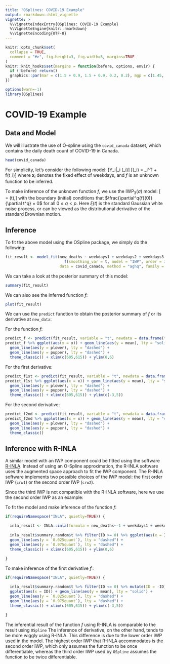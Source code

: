 ```yaml
---
title: "OSplines: COVID-19 Example"
output: rmarkdown::html_vignette
vignette: >
  %\VignetteIndexEntry{OSplines: COVID-19 Example}
  %\VignetteEngine{knitr::rmarkdown}
  %\VignetteEncoding{UTF-8}
---
```


```r
knitr::opts_chunk$set(
  collapse = TRUE,
  comment = "#>", fig.height=3, fig.width=5, margins=TRUE
)
knitr::knit_hooks$set(margins = function(before, options, envir) {
  if (!before) return()
  graphics::par(mar = c(1.5 + 0.9, 1.5 + 0.9, 0.2, 0.2), mgp = c(1.45, 0.45, 0), cex = 1.25, bty='n')
})
```


```r
options(warn=-1)
library(OSplines)
```

# COVID-19 Example

## Data and Model

We will illustrate the use of O-spline using the `covid_canada` dataset, which contains the daily death count of COVID-19 in Canada.

```r
head(covid_canada)
```

For simplicity, let's consider the following model:
\[Y_i|\lambda_i \sim \text{Poisson}(\lambda_i)\]
\[\log(\lambda_i) = \mathbf{x}_i^T\boldsymbol{\beta} + f(t_i)\]
where $\mathbf{x}_i$ denotes the fixed effect of weekdays, and $f$ is an unknown function to be inferred.

To make inference of the unknown function $f$, we use the $\text{IWP}_3(\sigma)$ model:
\[\frac{\partial^p{f}(t)}{\partial t^p} = \sigma \xi(t),\]
with the boundary (initial) conditions that $\frac{\partial^q{f}(0)}{\partial t^q} = 0$ for all $0\leq q <p$.
Here $\xi(t)$ is the standard Gaussian white noise process, or can be viewed as the distributional derivative of the standard Brownian motion.

## Inference

To fit the above model using the OSpline package, we simply do the following:
```r
fit_result <- model_fit(new_deaths ~ weekdays1 + weekdays2 + weekdays3 + weekdays4 + weekdays5 + weekdays6 +
                          f(smoothing_var = t, model = "IWP", order = 3, k = 100, sd.prior = list(prior = "exp", para = list(u = 0.02, alpha = 0.5))), 
                        data = covid_canada, method = "aghq", family = "Poisson")
```

We can take a look at the posterior summary of this model:
```r
summary(fit_result)
```


We can also see the inferred function $f$:
```r
plot(fit_result)
```

We can use the `predict` function to obtain the posterior summary of $f$ or its derivative at `new_data`:

For the function $f$:
```r
predict_f <- predict(fit_result, variable = "t", newdata = data.frame(t = seq(from = 605, to = 615, by = 0.1)))
predict_f %>% ggplot(aes(x = x)) + geom_line(aes(y = mean), lty = "solid") +
  geom_line(aes(y = plower), lty = "dashed") +
  geom_line(aes(y = pupper), lty = "dashed") +
  theme_classic() + xlim(c(605,615)) + ylim(0,6)
```


For the first derivative:
```r
predict_f1st <- predict(fit_result, variable = "t", newdata = data.frame(t = seq(from = 605, to = 615, by = 0.1)), degree = 1)
predict_f1st %>% ggplot(aes(x = x)) + geom_line(aes(y = mean), lty = "solid") +
  geom_line(aes(y = plower), lty = "dashed") +
  geom_line(aes(y = pupper), lty = "dashed") +
  theme_classic() + xlim(c(605,615)) + ylim(c(-3,5))
```


For the second derivative:
```r
predict_f2nd <- predict(fit_result, variable = "t", newdata = data.frame(t = seq(from = 605, to = 617, by = 0.1)), degree = 2)
predict_f2nd %>% ggplot(aes(x = x)) + geom_line(aes(y = mean), lty = "solid") +
  geom_line(aes(y = plower), lty = "dashed") +
  geom_line(aes(y = pupper), lty = "dashed") +
  theme_classic()
```



## Inference with R-INLA

A similar model with an IWP component could be fitted using the software [R-INLA](https://www.r-inla.org/). Instead of using an O-Spline approximation, the R-INLA software uses the augmented space approach to fit the IWP component. The R-INLA software implements two possible choices of the IWP model: the first order IWP (`crw1`) or the second order IWP (`crw2`). 

Since the third IWP is not compatible with the R-INLA software, here we use the second order IWP as an example:

To fit the model and make inference of the function $f$:

```r
if(requireNamespace("INLA", quietly=TRUE)) {

  inla_result <- INLA::inla(formula = new_deaths~-1 + weekdays1 + weekdays2 + weekdays3 + weekdays4 + weekdays5 + weekdays6 + f(t, model = "crw2", constr = F, hyper = list(prec = list(prior = "pc.prec", param = c(0.02, 0.5)))), data = covid_canada, family = "Poisson", control.compute=list(config = TRUE))
  
  inla_result$summary.random$t %>% filter(ID >= 0) %>% ggplot(aes(x = ID)) + geom_line(aes(y = mean), lty = "solid") +
  geom_line(aes(y = `0.025quant`), lty = "dashed") +
  geom_line(aes(y = `0.975quant`), lty = "dashed") +
  theme_classic() + xlim(c(605,615)) + ylim(0,6)
  
}

```



To make inference of the first derivative $f'$:

```r
if(requireNamespace("INLA", quietly=TRUE)) {

  inla_result$summary.random$t %>% filter(ID <= 0) %>% mutate(ID = -ID) %>% 
  ggplot(aes(x = ID)) + geom_line(aes(y = mean), lty = "solid") +
  geom_line(aes(y = `0.025quant`), lty = "dashed") +
  geom_line(aes(y = `0.975quant`), lty = "dashed") +
  theme_classic() + xlim(c(605,615)) + ylim(c(-3,5))
  
}
```



The inferential result of the function $f$ using R-INLA is comparable to the result using `OSpline`  The inference of derivative, on the other hand, tends to be more wiggly using R-INLA. This difference is due to the lower order IWP used in the model. The highest order IWP that R-INLA accommodates is the second order IWP, which only assumes the function to be once differentiable, whereas the third order IWP used by `OSpline` assumes the function to be twice differentiable.





 

